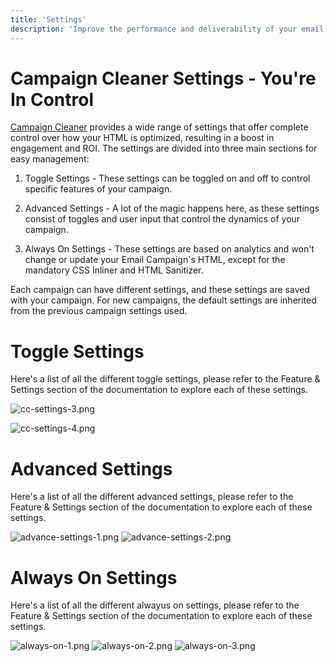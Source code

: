```yaml
---
title: 'Settings'
description: 'Improve the performance and deliverability of your email campaigns with Campaign Cleaner Settings. Our comprehensive tool offers multiple sections to scan your email campaigns and identify any potential issues with your content, links, images, and CDNs..'
---
```


# Campaign Cleaner Settings - You're In Control

[Campaign Cleaner](https://campaigncleaner.com) provides a wide range of settings that offer complete control over how your HTML is optimized, resulting in a boost in engagement and ROI. The settings are divided into three main sections for easy management:

1. Toggle Settings - These settings can be toggled on and off to control specific features of your campaign.

1. Advanced Settings - A lot of the magic happens here, as these settings consist of toggles and user input that control the dynamics of your campaign.

1. Always On Settings - These settings are based on analytics and won't change or update your Email Campaign's HTML, except for the mandatory CSS Inliner and HTML Sanitizer.

Each campaign can have different settings, and these settings are saved with your campaign. For new campaigns, the default settings are inherited from the previous campaign settings used.

# Toggle Settings

Here's a list of all the different toggle settings, please refer to the Feature & Settings section of the documentation to explore each of these settings.

![cc-settings-3.png](/images/cc-settings-3.png)

![cc-settings-4.png](/images/cc-settings-4.png)

# Advanced Settings
Here's a list of all the different advanced settings, please refer to the Feature & Settings section of the documentation to explore each of these settings.

![advance-settings-1.png](/images/advance-settings-1.png)
![advance-settings-2.png](/images/advance-settings-2.png)

# Always On Settings
Here's a list of all the different alwayus on settings, please refer to the Feature & Settings section of the documentation to explore each of these settings.

![always-on-1.png](/images/always-on-1.png)
![always-on-2.png](/images/always-on-2.png)
![always-on-3.png](/images/always-on-3.png)